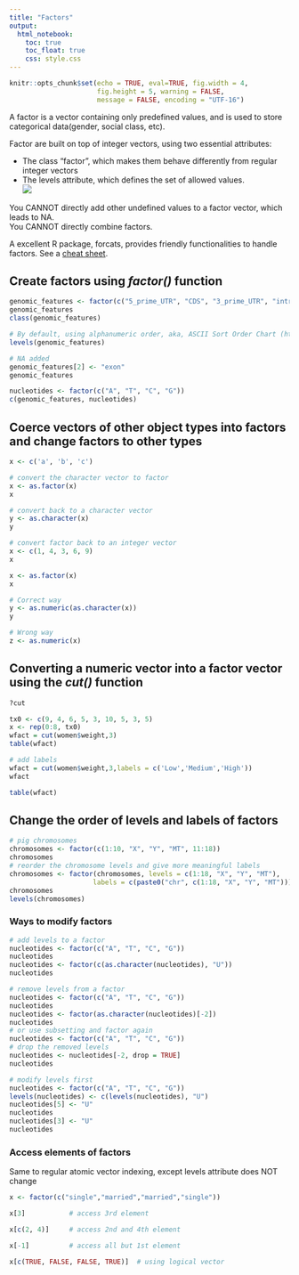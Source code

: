 ---
title: "Factors"
output: 
  html_notebook:
    toc: true
    toc_float: true
    css: style.css
---

```{r include = FALSE}
knitr::opts_chunk$set(echo = TRUE, eval=TRUE, fig.width = 4, 
                      fig.height = 5, warning = FALSE, 
                      message = FALSE, encoding = "UTF-16")

```


A factor is a vector containing only predefined values, and is used to store categorical data(gender, social class, etc).

Factor are built on top of integer vectors, using two essential attributes:  

* The class "factor", which makes them behave differently from regular integer vectors
* The levels attribute, which defines the set of allowed values.  
![](image/factor.png)  


You CANNOT directly add other undefined values to a factor vector, which leads to NA.  
You CANNOT directly combine factors.

A excellent R package, forcats, provides friendly functionalities to handle factors. See a [cheat sheet](https://github.com/rstudio/cheatsheets/raw/master/factors.pdf).

## Create factors using _factor()_ function

```{r}
genomic_features <- factor(c("5_prime_UTR", "CDS", "3_prime_UTR", "intron"))
genomic_features
class(genomic_features)

# By default, using alphanumeric order, aka, ASCII Sort Order Chart (http://support.ecisolutions.com/doc-ddms/help/reportsmenu/ascii_sort_order_chart.htm): 
levels(genomic_features)

# NA added
genomic_features[2] <- "exon"
genomic_features

nucleotides <- factor(c("A", "T", "C", "G"))
c(genomic_features, nucleotides)
```

## Coerce vectors of other object types into factors and change factors to other types
```{r}
x <- c('a', 'b', 'c')

# convert the character vector to factor
x <- as.factor(x)
x

# convert back to a character vector
y <- as.character(x)
y

# convert factor back to an integer vector
x <- c(1, 4, 3, 6, 9)
x

x <- as.factor(x)
x

# Correct way
y <- as.numeric(as.character(x))
y

# Wrong way
z <- as.numeric(x)
```
## Converting a numeric vector into a factor vector using the _cut()_ function
```{r}
?cut

tx0 <- c(9, 4, 6, 5, 3, 10, 5, 3, 5)
x <- rep(0:8, tx0)
wfact = cut(women$weight,3)
table(wfact)

# add labels
wfact = cut(women$weight,3,labels = c('Low','Medium','High'))
wfact

table(wfact)
```


## Change the order of levels and labels of factors
```{r}
# pig chromosomes
chromosomes <- factor(c(1:10, "X", "Y", "MT", 11:18))
chromosomes
# reorder the chromosome levels and give more meaningful labels
chromosomes <- factor(chromosomes, levels = c(1:18, "X", "Y", "MT"), 
                     labels = c(paste0("chr", c(1:18, "X", "Y", "MT"))))
chromosomes
levels(chromosomes)
```

### Ways to modify factors
```{r}
# add levels to a factor
nucleotides <- factor(c("A", "T", "C", "G"))
nucleotides
nucleotides <- factor(c(as.character(nucleotides), "U"))
nucleotides

# remove levels from a factor
nucleotides <- factor(c("A", "T", "C", "G"))
nucleotides
nucleotides <- factor(as.character(nucleotides)[-2])
nucleotides
# or use subsetting and factor again
nucleotides <- factor(c("A", "T", "C", "G"))
# drop the removed levels
nucleotides <- nucleotides[-2, drop = TRUE]
nucleotides

# modify levels first
nucleotides <- factor(c("A", "T", "C", "G"))
levels(nucleotides) <- c(levels(nucleotides), "U")
nucleotides[5] <- "U"
nucleotides
nucleotides[3] <- "U"
nucleotides

```
### Access elements of factors
Same to regular atomic vector indexing, except levels attribute does NOT change

```{r}
x <- factor(c("single","married","married","single"))

x[3]           # access 3rd element

x[c(2, 4)]     # access 2nd and 4th element

x[-1]          # access all but 1st element

x[c(TRUE, FALSE, FALSE, TRUE)]  # using logical vector
```
